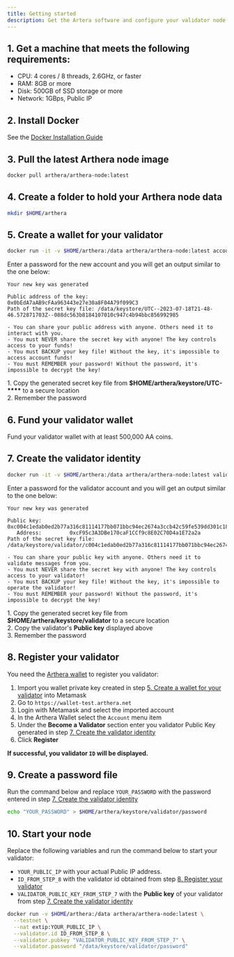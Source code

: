 ```yaml
---
title: Getting started
description: Get the Artera software and configure your validator node
---
```


## 1. Get a machine that meets the following requirements:

- CPU: 4 cores / 8 threads, 2.6GHz, or faster
- RAM: 8GB or more
- Disk: 500GB of SSD storage or more
- Network: 1GBps, Public IP

## 2. Install Docker
See the [Docker Installation Guide](https://docs.docker.com/engine/install/)

## 3. Pull the latest Arthera node image
```bash
docker pull arthera/arthera-node:latest
```
## 4. Create a folder to hold your Arthera node data
```bash
mkdir $HOME/arthera
```
## 5. Create a wallet for your validator
```bash
docker run -it -v $HOME/arthera:/data arthera/arthera-node:latest account new
```
Enter a password for the new account and you will get an output similar to the one below:
```
Your new key was generated

Public address of the key:   0x0bEdA7aAB9cFAa963443e27e30a8F04A79f099C3
Path of the secret key file: /data/keystore/UTC--2023-07-18T21-48-46.572871703Z--088dc563b8184107010c947c4b94bbc856992985

- You can share your public address with anyone. Others need it to interact with you.
- You must NEVER share the secret key with anyone! The key controls access to your funds!
- You must BACKUP your key file! Without the key, it's impossible to access account funds!
- You must REMEMBER your password! Without the password, it's impossible to decrypt the key!
```

<Alert severity='error'>
    1. Copy the generated secret key file from <strong>$HOME/arthera/keystore/UTC-****</strong> to a secure location <br/>
    2. Remember the password
</Alert>

## 6. Fund your validator wallet
Fund your validator wallet with at least 500,000 AA coins.

## 7. Create the validator identity
```bash
docker run -it -v $HOME/arthera:/data arthera/arthera-node:latest validator new
```
Enter a password for the validator account and you will get an output similar to the one below:
```
Your new key was generated

Public key: 		0xc004c1edab0ed2b77a316c81114177bb071bbc94ec2674a3ccb42c59fe539dd301c1868b919a7cd208d1e8798af141cf2fc41994c35cf4dfc3dd7df74f431f086022
   Address: 		0xcF95c3A3DBe170caF1CCf9c8E02C70D4a1E72a2a
Path of the secret key file: /data/keystore/validator/c004c1edab0ed2b77a316c81114177bb071bbc94ec2674a3ccb42c59fe539dd301c1868b919a7cd208d1e8798af141cf2fc41994c35cf4dfc3dd7df74f431f086022

- You can share your public key with anyone. Others need it to validate messages from you.
- You must NEVER share the secret key with anyone! The key controls access to your validator!
- You must BACKUP your key file! Without the key, it's impossible to operate the validator!
- You must REMEMBER your password! Without the password, it's impossible to decrypt the key!
```

<Alert severity='error'>
    1. Copy the generated secret key file from <strong>$HOME/arthera/keystore/validator</strong> to a secure location <br/>
    2. Copy the validator's <strong>Public key</strong> displayed above <br/>
    3. Remember the password
</Alert>

## 8. Register your validator
You need the [Arthera wallet](https://wallet-test.arthera.net) to register you validator:

1. Import you wallet private key created in step [5. Create a wallet for your validator](#5-create-a-wallet-for-your-validator) into Metamask
2. Go to `https://wallet-test.arthera.net`
3. Login with Metamask and select the imported account
4. In the Arthera Wallet select the `Account` menu item
5. Under the **Become a Validator** section enter you validator Public Key generated in step [7. Create the validator identity](#7-create-the-validator-identity)
6. Click **Register**

**If successful, you validator `ID` will be displayed.**

## 9. Create a password file
Run the command below and replace `YOUR_PASSWORD` with the password entered in step [7. Create the validator identity](#7-create-the-validator-identity)
```bash
echo "YOUR_PASSWORD" > $HOME/arthera/keystore/validator/password
```

## 10. Start your node
Replace the following variables and run the command below to start your validator:

- `YOUR_PUBLIC_IP` with your actual Public IP address.
- `ID_FROM_STEP_8` with the validator id obtained from step [8. Register your validator](#7-create-the-validator-identity)
- `VALIDATOR_PUBLIC_KEY_FROM_STEP_7` with the **Public key** of your validator from step [7. Create the validator identity](#7-create-the-validator-identity)

```bash
docker run -v $HOME/arthera:/data arthera/arthera-node:latest \
  --testnet \
  --nat extip:YOUR_PUBLIC_IP \
  --validator.id ID_FROM_STEP_8 \
  --validator.pubkey "VALIDATOR_PUBLIC_KEY_FROM_STEP_7" \
  --validator.password "/data/keystore/validator/password"
```
